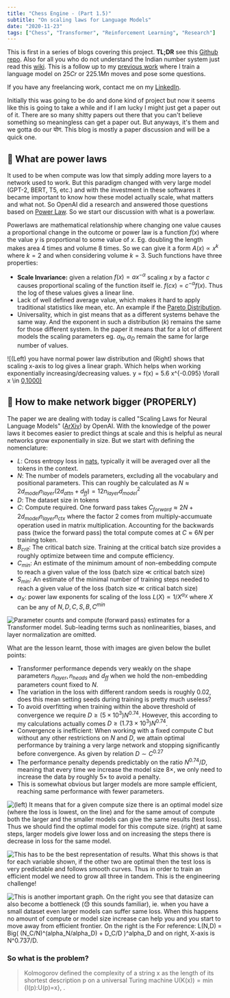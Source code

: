 ```yaml
---
title: "Chess Engine - (Part 1.5)"
subtitle: "On scaling laws for Language Models"
date: "2020-11-23"
tags: ["Chess", "Transformer", "Reinforcement Learning", "Research"]
---
```


This is first in a series of blogs covering this project. **TL;DR** see this [Github repo](https://github.com/yashbonde/chess_lm). Also for all you who do not understand the Indian number system just read this [wiki](https://en.wikipedia.org/wiki/Indian_numbering_system). This is a follow up to my [previous work](./chess-engine-part-1) where I train a language model on $25Cr$ or $225.1Mn$ moves and pose some questions.

If you have any freelancing work, contact me on my [LinkedIn](https://www.linkedin.com/in/yash-bonde/).

Initially this was going to be do and done kind of project but now it seems like this is going to take a while and if I am lucky I might just get a paper out of it. There are so many shitty papers out there that you can't believe something so meaningless can get a paper out. But anyways, it's them and we gotta do our योग. This blog is mostly a paper discussion and will be a quick one.

## 📶 What are power laws

It used to be when compute was low that simply adding more layers to a network used to work. But this paradigm changed with very large model (GPT-2, BERT, T5, etc.) and with the investment in these softwares it became important to know how these model actually scale, what matters and what not. So OpenAI did a research and answered those questions based on [Power Law](https://en.wikipedia.org/wiki/Power_law). So we start our discussion with what is a powerlaw.

Powerlaws are mathematical relationship where changing one value causes a proportional change in the outcome or power law is a function $f(x)$ where the value $y$ is proportional to some value of $x$. Eg. doubling the length makes area $4$ times and volume $8$ times. So we can give it a form $A(x) \propto x^k$ where $k = 2$ and when considering volume $k = 3$. Such functions have three properties:

- **Scale Invariance:** given a relation $f(x) = ax^{-\alpha}$ scaling $x$ by a factor $c$ causes proportional scaling of the function itself ie. $f(cx) = c^{-\alpha} f(x)$. Thus the log of these values gives a linear line.
- Lack of well defined average value, which makes it hard to apply traditional statistics like mean, etc. An example if the [Pareto Distribution](https://en.wikipedia.org/wiki/Pareto_distribution).
- Universality, which in gist means that as a different systems behave the same way. And the exponent in such a distribution ($k$) remains the same for those different system. In the paper it means that for a lot of different models the scaling parameters eg. $\alpha_N, \alpha_D$ remain the same for large number of values.

![(Left) you have normal power law distribution and (Right) shows that scaling x-axis to log gives a linear graph. Which helps when working exponentially increasing/decreasing values. y = f(x) = 5.6 x^{-0.095} \forall x \in [0,1000)](https://ndotovhaihcfvwintgpc.supabase.co/storage/v1/object/public/yashbonde/old/chess-lm-4.png)

## 📶 How to make network bigger (PROPERLY)

The paper we are dealing with today is called "Scaling Laws for Neural Language Models" ([ArXiv](http://arxiv.org/abs/2001.08361)) by OpenAI. With the knowledge of the power laws it becomes easier to predict things at scale and this is helpful as neural networks grow exponentially in size. But we start with defining the nomenclature:

- $L$: Cross entropy loss in [nats](https://en.wikipedia.org/wiki/Nat_(unit)), typically it will be averaged over all the tokens in the context.
- $N$: The number of models parameters, excluding all the vocabulary and positional parameters. This can roughly be calculated as $N \approx 2d_{model}n_{layer}(2 d_{attn} + d_{ff}) = 12n_{layer}d_{model}^2$
- $D$: The dataset size in tokens
- $C$: Compute required. One forward pass takes $C_{forward} \approx 2N + 2d_{model}n_{layer}n_{ctx}$ where the factor $2$ comes from multiply-accumuate operation used in matrix multiplication. Accounting for the backwards pass (twice the forward pass) the total compute comes at $C \approx 6N$ per training token.
- $B_{crit}$: The critical batch size. Training at the critical batch size provides a roughly optimize between time and compute efficiency.
- $C_{min}$: An estimate of the minimum amount of non-embedding compute to reach a given value of the loss (batch size $\ll$ critical batch size)
- $S_{min}$: An estimate of the minimal number of training steps needed to reach a given value of the loss (batch size $\ll$ critical batch size)
- $\alpha_X$: power law exponents for scaling of the loss $L(X) \propto 1/X^{\alpha_X}$ where $X$ can be any of $N,D,C,S,B,C^{min}$

![Parameter counts and compute (forward pass) estimates for a Transformer model. Sub-leading terms such as nonlinearities, biases, and layer normalization are omitted.](https://ndotovhaihcfvwintgpc.supabase.co/storage/v1/object/public/yashbonde/old/chess-lm-4.png)

What are the lesson learnt, those with images are given below the bullet points:

- Transformer performance depends very weakly on the shape parameters $n_{layer}, n_{heads}$ and $d_{ff}$ when we hold the non-embedding parameters count fixed to $N$.
- The variation in the loss with different random seeds is roughly $0.02$, does this mean setting seeds during training is pretty much useless?
- To avoid overfitting when training within the above threshold of convergence we require $D \geq (5 \times 10^3) N^{0.74}$. However, this according to my calculations actually comes $D \geq (1.73 \times 10^3) N^{0.74}$.
- Convergence is inefficient: When working with a fixed compute $C$ but without any other restrictions on $N$ and $D$, we attain optimal performance by training a very large network and stopping significantly before convergence. As given by relation $D \sim C^{0.27}$
- The performance penalty depends predictably on the ratio $N^{0.74}/D$, meaning that every time we increase the model size $8\times$, we only need to increase the data by roughly $5\times$ to avoid a penalty.
- This is somewhat obvious but larger models are more sample efficient, reaching same performance with fewer parameters.

![(left) It means that for a given compute size there is an optimal model size (where the loss is lowest, on the line) and for the same amout of compute both the larger and the smaller models can give the same results (test loss). Thus we should find the optimal model for this compute size. (right) at same steps, larger models give lower loss and on increasing the steps there is decrease in loss for the same model.](https://ndotovhaihcfvwintgpc.supabase.co/storage/v1/object/public/yashbonde/old/chess-lm-6.png)

![This has to be the best representation of results. What this shows is that for each variable shown, if the other two are optimal then the test loss is very predictable and follows smooth curves. Thus in order to train an efficient model we need to grow all three in tandem. This is the engineering challenge!](https://ndotovhaihcfvwintgpc.supabase.co/storage/v1/object/public/yashbonde/old/chess-lm-7.png)

![This is another important graph. On the right you see that datasize can also become a bottleneck (😓 this sounds familiar), ie. when you have a small dataset even larger models can suffer same loss. When this happens no amount of compute or model size increase can help you and you start to move away from efficient frontier. On the right is the For reference: L(N,D) = Big( (N_C/N)^(alpha_N/alpha_D) + D_C/D )^alpha_D and on right, X-axis is N^0.737/D.](https://ndotovhaihcfvwintgpc.supabase.co/storage/v1/object/public/yashbonde/old/chess-lm-8.png)

### So what is the problem?

> Kolmogorov defined the complexity of a string $\text{x}$ as the length of its shortest description $\text{p}$ on a universal Turing machine $\text{U(K(x))} = \min\{\text{l(p):U(p)=x}\}$, .
